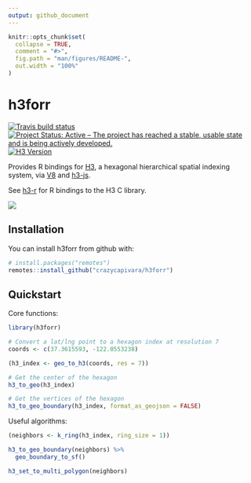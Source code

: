 ```yaml
---
output: github_document
---
```


<!-- README.md is generated from README.Rmd. Please edit that file -->

```r
knitr::opts_chunk$set(
  collapse = TRUE,
  comment = "#>",
  fig.path = "man/figures/README-",
  out.width = "100%"
)
```
# h3forr

[![Travis build status](https://travis-ci.org/crazycapivara/h3forr.svg?branch=master)](https://travis-ci.org/crazycapivara/h3forr) [![Project Status: Active – The project has reached a stable, usable state and is being actively developed.](https://www.repostatus.org/badges/latest/active.svg)](https://www.repostatus.org/#active)
[![H3 Version](https://img.shields.io/badge/h3-v3.7.0-blue.svg)](https://github.com/uber/h3/releases/tag/v3.7.0)

Provides R bindings for [H3](https://uber.github.io/h3/), a hexagonal hierarchical spatial indexing system, via [V8](https://github.com/jeroen/V8) and [h3-js](https://github.com/uber/h3-js).

See [h3-r](https://github.com/crazycapivara/h3-r) for R bindings to the H3 C library.

![](man/figures/README-road-safety.png)

## Installation

You can install h3forr from github with:

``` r
# install.packages("remotes")
remotes::install_github("crazycapivara/h3forr")
```

## Quickstart

Core functions:

```r
library(h3forr)

# Convert a lat/lng point to a hexagon index at resolution 7
coords <- c(37.3615593, -122.0553238)

(h3_index <- geo_to_h3(coords, res = 7))

# Get the center of the hexagon
h3_to_geo(h3_index)

# Get the vertices of the hexagon
h3_to_geo_boundary(h3_index, format_as_geojson = FALSE)
```

Useful algorithms:

```r
(neighbors <- k_ring(h3_index, ring_size = 1))

h3_to_geo_boundary(neighbors) %>%
  geo_boundary_to_sf()

h3_set_to_multi_polygon(neighbors)
```
